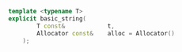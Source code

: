 ```cpp
template <typename T>
explicit basic_string(
		T const&			t,
		Allocator const&	alloc = Allocator()
	);
```